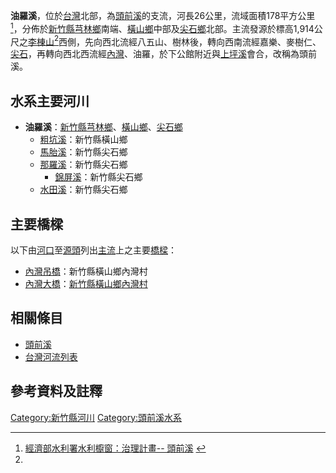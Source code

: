 {{Infobox river
| river_name = 油羅溪
| image_name = 油羅溪尖石公與尖石母.jpg
| image_size =  
| caption    = 油羅溪上的[[尖石鄉|尖石鄉]]尖石公與尖石母。
| origin     = [[李棟山|李棟山]]
| mouth      = 下公館
| progression = [[頭前溪|頭前溪]]
| basin_countries = 
| location   = [[新竹縣|新竹縣]]
| length     = {{convert|26|km|0|}}
| elevation  = {{convert|1,914|m|0|}}
| mouth_elevation = 
| discharge  = 
| watershed  = {{convert|178|km2|0|}}
}}
'''油羅溪'''，位於[[台灣|台灣]]北部，為[[頭前溪|頭前溪]]的支流，河長26公里，流域面積178平方公里<ref name="水利署">[http://www.wra.gov.tw/ct.asp?xItem=12800&ctNode=2384&comefrom=lp 經濟部水利署水利櫥窗：治理計畫-- 頭前溪] {{webarchive|url=https://web.archive.org/web/20050406185333/http://www.wra.gov.tw/ct.asp?xItem=12800&ctNode=2384&comefrom=lp |date=2005-04-06 }}</ref>，分佈於[[新竹縣|新竹縣]][[芎林鄉|芎林鄉]]南端、[[橫山鄉_(台灣)|橫山鄉]]中部及[[尖石鄉|尖石鄉]]北部。主流發源於標高1,914公尺之[[李棟山|李棟山]]<ref name="水利署"/>西側，先向西北流經八五山、樹林後，轉向西南流經嘉樂、麥樹仁、[[尖石鄉|尖石]]，再轉向西北西流經[[內灣村|內灣]]、油羅，於下公館附近與[[上坪溪|上坪溪]]會合，改稱為頭前溪。

==水系主要河川==
*'''油羅溪'''：[[新竹縣|新竹縣]][[芎林鄉|芎林鄉]]、[[橫山鄉_(台灣)|橫山鄉]]、[[尖石鄉|尖石鄉]]
**[[粗坑溪|粗坑溪]]：新竹縣橫山鄉
**[[馬胎溪|馬胎溪]]：新竹縣尖石鄉
**[[那羅溪|那羅溪]]：新竹縣尖石鄉
***[[錦屏溪|錦屏溪]]：新竹縣尖石鄉
**[[水田溪|水田溪]]：新竹縣尖石鄉

== 主要橋樑 ==
以下由[[河口|河口]]至[[源頭|源頭]]列出[[主流|主流]]上之主要[[橋樑|橋樑]]：
*[[內灣吊橋|內灣吊橋]]：新竹縣橫山鄉內灣村
*[[內灣大橋|內灣大橋]]：[[新竹縣|新竹縣]][[橫山鄉_(台灣)|橫山鄉]][[內灣村_(橫山鄉)|內灣村]]

==相關條目==
*[[頭前溪|頭前溪]]
*[[台灣河流列表|台灣河流列表]] 

==參考資料及註釋==
<div class="references-small">
<references />
</div>


[[Category:新竹縣河川|Category:新竹縣河川]]
[[Category:頭前溪水系|Category:頭前溪水系]]